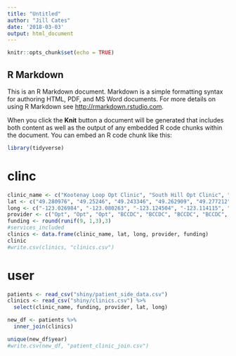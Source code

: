 ```yaml
---
title: "Untitled"
author: "Jill Cates"
date: '2018-03-03'
output: html_document
---
```


```r
knitr::opts_chunk$set(echo = TRUE)
```

## R Markdown

This is an R Markdown document. Markdown is a simple formatting syntax for authoring HTML, PDF, and MS Word documents. For more details on using R Markdown see <http://rmarkdown.rstudio.com>.

When you click the **Knit** button a document will be generated that includes both content as well as the output of any embedded R code chunks within the document. You can embed an R code chunk like this:

```r
library(tidyverse)
```

# clinc
```r
clinic_name <- c("Kootenay Loop Opt Clinic", "South Hill Opt Clinic", "Vancouver Opt Clinic", "ADAP (AIDS and Disability Action Program)", "AIDS Vancouver", "Alina Wydra", "Aquarius Medical Clinic", "Bayswater Medical Clinic", "Bloom Community Midwives")
lat <- c("49.280976", "49.25246", "49.243346", "49.262909", "49.277212", "49.263736", "49.273822", "49.264481", "49.279902")
long <- c("-123.026984", "-123.080263", "-123.124504", "-123.114115", "-123.1239", "-123.118004", "-123.120589", "-123.171416", "-123.129868")
provider <- c("Opt", "Opt", "Opt", "BCCDC", "BCCDC", "BCCDC", "BCCDC", "BCCDC", "BCCDC")
funding <- round(runif(9, 1,3),3)
#services_included
clinics <- data.frame(clinic_name, lat, long, provider, funding)
clinic
#write.csv(clinics, "clinics.csv")
```


# user
```r
patients <- read_csv("shiny/patient_side_data.csv")
clinics <- read_csv("shiny/clinics.csv") %>% 
  select(clinic_name, funding, provider, lat, long)

new_df <- patients %>% 
  inner_join(clinics)

unique(new_df$year)
#write.csv(new_df, "patient_clinic_join.csv")
```
